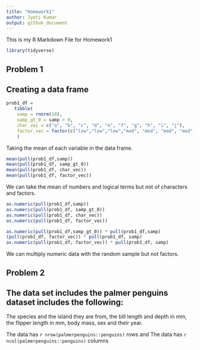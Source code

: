 ```yaml
---
title: "Homework1"
author: Jyoti Kumar
output: github_document
---
```


This is my R Markdown File for Homework1

```r
library(tidyverse)
```


## Problem 1

## Creating a data frame

```r
prob1_df =  
   tibble(
    samp = rnorm(10),
    samp_gt_0 = samp > 0,
    char_vec = c("a", "b", "c", "d", "e", "f", "g", "h", "i", "j"),
    factor_vec = factor(c("low","low","low","mod", "mod", "mod", "mod", "high", "high", "high")),
    )
```

 Taking the mean of each variable in the data frame.

```r
mean(pull(prob1_df,samp))
mean(pull(prob1_df, samp_gt_0))
mean(pull(prob1_df, char_vec))
mean(pull(prob1_df, factor_vec))
```

 We can take the mean of numbers and logical terms but not of characters and factors. 

```r
as.numeric(pull(prob1_df,samp))
as.numeric(pull(prob1_df, samp_gt_0))
as.numeric(pull(prob1_df, char_vec))
as.numeric(pull(prob1_df, factor_vec))
```


```r
as.numeric(pull(prob1_df,samp_gt_0)) * pull(prob1_df,samp)
(pull(prob1_df, factor_vec)) * pull(prob1_df, samp)
as.numeric(pull(prob1_df, factor_vec)) * pull(prob1_df, samp)
```

 We can multiply numeric data with the random sample but not factors.


## Problem 2
## The data set includes the palmer penguins dataset includes the following:

The species and the island they are from, the bill length and depth in mm, the flipper length in mm, body mass, sex and their year.

The data has `r nrow(palmerpenguins::penguins)` rows and
The data has `r ncol(palmerpenguins::penguins)` columns


 





